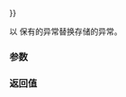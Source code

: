 {{cpp/error/nested_exception/title|operator{{=}}}}
{{cpp/error/nested_exception/navbar}}
{{ddcla|since=c++11|constexpr=c++26|1=
nested_exception&amp; operator=( const nested_exception&amp; other ) noexcept = default;
}}

以 {{tt|other}} 保有的异常替换存储的异常。

===参数===
{{par begin}}
{{par|other|以之替换内容的嵌套异常}}
{{par end}}

===返回值===
{{c|*this}}

{{langlinks|en|ja|ru}}